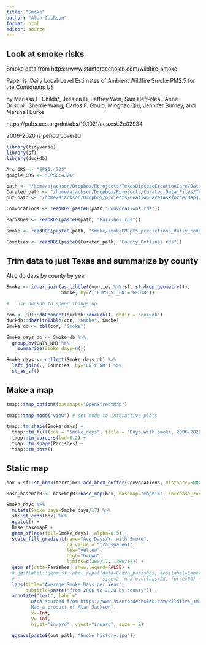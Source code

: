 ```yaml
---
title: "Smoke"
author: "Alan Jackson"
format: html
editor: source
---
```


## Look at smoke risks

Smoke data from https://www.stanfordecholab.com/wildfire_smoke

Paper is:
Daily Local-Level Estimates of Ambient Wildfire Smoke PM2.5 for the Contiguous US

by Marissa L. Childs*, Jessica Li, Jeffrey Wen, Sam Heft-Neal, Anne Driscoll, 
Sherrie Wang, Carlos F. Gould, Minghao Qiu, Jennifer Burney, and Marshall Burke

https://pubs.acs.org/doi/abs/10.1021/acs.est.2c02934

2006-2020 is period covered

```r

library(tidyverse)
library(sf)
library(duckdb)

Arc_CRS <- "EPSG:4735"
google_CRS <- "EPSG:4326"

path <- "/home/ajackson/Dropbox/Rprojects/TexasDioceseCreationCare/Data/"
Curated_path <- "/home/ajackson/Dropbox/Rprojects/Curated_Data_Files/Texas_Counties/"
out_path <- "/home/ajackson/Dropbox/projects/CeationCareTaskforce/Maps_and_tables/Smoke/"

Convocations <- readRDS(paste0(path,"Convocations.rds"))  

Parishes <- readRDS(paste0(path, "Parishes.rds"))

Smoke <- readRDS(paste0(path, "Smoke/smokePM2pt5_predictions_daily_county_20060101-20201231.rds"))

Counties <- readRDS(paste0(Curated_path, "County_Outlines.rds"))

```

##    Trim data to just Texas and summarize by county

Also do days by county by year

```r

Smoke <- inner_join(as_tibble(Counties %>% sf::st_drop_geometry()), 
                    Smoke, by=c('FIPS_ST_CN'='GEOID'))   

#   use duckdb to speed things up

con <- DBI::dbConnect(duckdb::duckdb(), dbdir = "duckdb")
duckdb::dbWriteTable(con, "Smoke", Smoke)
Smoke_db <- tbl(con, "Smoke")

Smoke_days_db <- Smoke_db %>% 
  group_by(CNTY_NM) %>% 
    summarize(Smoke_days=n())

Smoke_days <- collect(Smoke_days_db) %>% 
  left_join(., Counties, by="CNTY_NM") %>%  
  st_as_sf()

```

##    Make a map

```r

tmap::tmap_options(basemaps="OpenStreetMap")

tmap::tmap_mode("view") # set mode to interactive plots

tmap::tm_shape(Smoke_days) + 
  tmap::tm_fill(col = "Smoke_days", title = "Days with smoke, 2006-2020", alpha=0.5, style="pretty")+
  tmap::tm_borders(lwd=0.2) +
  tmap::tm_shape(Parishes) + 
  tmap::tm_dots()
```

##        Static map

```r

box <-sf::st_bbox(terrainr::add_bbox_buffer(Convocations, distance=5000)) # 5 kilometers

Base_basemapR <- basemapR::base_map(box, basemap="mapnik", increase_zoom=2)

Smoke_days %>% 
  mutate(Smoke_days=Smoke_days/17) %>% 
  sf::st_crop(box) %>% 
  ggplot() +
  Base_basemapR +
  geom_sf(aes(fill=Smoke_days) ,alpha=0.5) +
  scale_fill_gradient(name="Avg Days/Yr with Smoke", 
                      na.value = "transparent", 
                      low="yellow",
                      high="brown",
                      limits=c(300/17, 1300/17)) +
  geom_sf(data=Parishes, show.legend=FALSE) +
  # ggsflabel::geom_sf_label_repel(data=Convo_parishes, aes(label=Label), 
  #                                size=2, max.overlaps=25, force=80) +
  labs(title="Average Smoke Days per Year",
       subtitle=paste("from 2006 to 2020 by county")) +
  annotate("text", label="
         Data sourced from https://www.stanfordecholab.com/wildfire_smoke 
         Map a product of Alan Jackson", 
         x=-Inf, 
         y=-Inf,
         hjust="inward", vjust="inward", size = 2)

  ggsave(paste0(out_path, "Smoke_history.jpg"))
  
```







